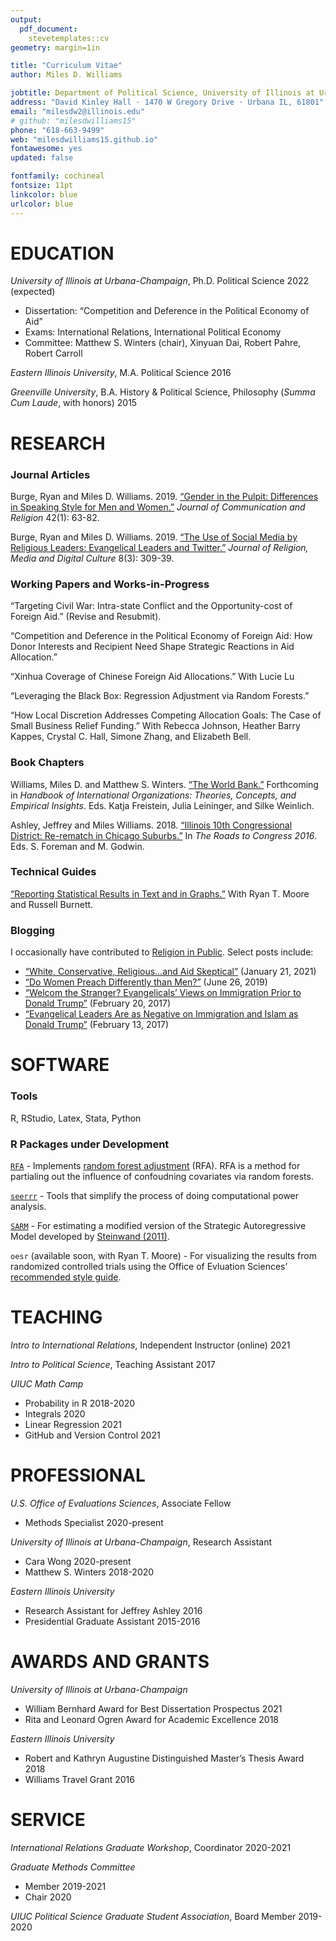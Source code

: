 ```yaml
---
output: 
  pdf_document:
    stevetemplates::cv
geometry: margin=1in

title: "Curriculum Vitae"
author: Miles D. Williams

jobtitle: Department of Political Science, University of Illinois at Urbana-Champaign
address: "David Kinley Hall · 1470 W Gregory Drive · Urbana IL, 61801"
email: "milesdw2@illinois.edu"
# github: "milesdwilliams15"
phone: "618-663-9499"
web: "milesdwilliams15.github.io"
fontawesome: yes
updated: false

fontfamily: cochineal
fontsize: 11pt
linkcolor: blue
urlcolor: blue
---
```


# EDUCATION

*University of Illinois at Urbana-Champaign*, Ph.D. Political Science \hfill 2022 (expected)

  - Dissertation: "Competition and Deference in the Political Economy of Aid"
  - Exams: International Relations, International Political Economy
  - Committee: Matthew S. Winters (chair), Xinyuan Dai, Robert Pahre, Robert Carroll

*Eastern Illinois University*, M.A. Political Science \hfill 2016

*Greenville University*, B.A. History \& Political Science, Philosophy (*Summa Cum Laude*, with honors) \hfill 2015


# RESEARCH

### Journal Articles

Burge, Ryan and Miles D. Williams. 2019. ["Gender in the Pulpit: Differences in Speaking Style for Men and Women."](http://ryanburge.net/wp-content/uploads/2019/06/JCR_Burge_Williams.pdf) *Journal of Communication and Religion* 42(1): 63-82.

Burge, Ryan and Miles D. Williams. 2019. ["The Use of Social Media by Religious Leaders: Evangelical Leaders and Twitter."](https://brill.com/view/journals/rmdc/8/3/article-p309_309.xml) *Journal of Religion, Media and Digital Culture* 8(3): 309-39.


### Working Papers and Works-in-Progress

"Targeting Civil War: Intra-state Conflict and the Opportunity-cost of Foreign Aid." (Revise and Resubmit).

"Competition and Deference in the Political Economy of Foreign Aid: How Donor Interests and Recipient Need Shape Strategic Reactions in Aid Allocation."

"Xinhua Coverage of Chinese Foreign Aid Allocations." With Lucie Lu

"Leveraging the Black Box: Regression Adjustment via Random Forests."

"How Local Discretion Addresses Competing Allocation Goals: The Case of Small Business Relief Funding." With Rebecca Johnson, Heather Barry Kappes, Crystal C. Hall, Simone Zhang, and Elizabeth Bell.


### Book Chapters

Williams, Miles D. and Matthew S. Winters. ["The World Bank."](https://www.academia.edu/44436453/World_Bank) Forthcoming in *Handbook of International Organizations: Theories, Concepts, and Empirical Insights*. Eds. Katja Freistein, Julia Leininger, and Silke Weinlich.

Ashley, Jeffrey and Miles Williams. 2018. ["Illinois 10th Congressional District: Re-rematch in Chicago Suburbs."](https://link.springer.com/chapter/10.1007/978-3-319-58094-4_9) In *The Roads to Congress 2016*. Eds. S. Foreman and M. Godwin. 


### Technical Guides

["Reporting Statistical Results in Text and in Graphs."](https://oes.gsa.gov/assets/files/reporting-statistical-results.pdf) With Ryan T. Moore and Russell Burnett.

### Blogging

I occasionally have contributed to [Religion in Public](https://religioninpublic.blog/). Select posts include:

  - ["White, Conservative, Religious...and Aid Skeptical"](https://religioninpublic.blog/2021/01/21/white-conservative-religious-and-aid-skeptical/) (January 21, 2021)
  - ["Do Women Preach Differently than Men?"](https://religioninpublic.blog/2019/06/26/do-women-preach-differently-than-men/) (June 26, 2019)
  - ["Welcom the Stranger? Evangelicals' Views on Immigration Prior to Donald Trump"](https://religioninpublic.blog/2017/02/20/welcome-the-stranger-evangelicals-views-on-immigration-prior-to-donald-trump/) (February 20, 2017)
  - ["Evangelical Leaders Are as Negative on Immigration and Islam as Donald Trump"](https://religioninpublic.blog/2017/02/13/evangelical-leaders-are-as-negative-on-immigration-and-islam-as-donald-trump/) (February 13, 2017)


# SOFTWARE

### Tools

R, RStudio, Latex, Stata, Python


### R Packages under Development

[`RFA`](https://github.com/milesdwilliams15/RFA) - Implements [random forest adjustment](https://rpubs.com/milesdwilliams15/rfa-vignette) (RFA). RFA is a method for partialing out the influence of confoudning covariates via random forests.

[`seerrr`](https://github.com/milesdwilliams15/seerrr) - Tools that simplify the process of doing computational power analysis.

[`SARM`](https://github.com/milesdwilliams15/SARM) - For estimating a modified version of the Strategic Autoregressive Model developed by [Steinwand (2011)](https://www.cambridge.org/core/journals/political-analysis/article/estimating-freeriding-behavior-the-stratam-model/0CBD6176E53848732CEC2C151A491212).

`oesr` (available soon, with Ryan T. Moore) - For visualizing the results from randomized controlled trials using the Office of Evluation Sciences' [recommended style guide](https://oes.gsa.gov/assets/files/reporting-statistical-results.pdf).


# TEACHING

*Intro to International Relations*, Independent Instructor (online) \hfill 2021

*Intro to Political Science*, Teaching Assistant \hfill 2017

*UIUC Math Camp*
   
   - Probability in R \hfill 2018-2020
   - Integrals \hfill 2020
   - Linear Regression \hfill 2021
   - GitHub and Version Control \hfill 2021
   

# PROFESSIONAL

*U.S. Office of Evaluations Sciences*, Associate Fellow

  - Methods Specialist \hfill 2020-present

*University of Illinois at Urbana-Champaign*, Research Assistant

  - Cara Wong \hfill 2020-present
  - Matthew S. Winters \hfill 2018-2020

*Eastern Illinois University*

  - Research Assistant for Jeffrey Ashley \hfill 2016
  - Presidential Graduate Assistant \hfill 2015-2016

# AWARDS AND GRANTS

*University of Illinois at Urbana-Champaign*

  - William Bernhard Award for Best Dissertation Prospectus \hfill 2021
  - Rita and Leonard Ogren Award for Academic Excellence \hfill 2018

*Eastern Illinois University*

  - Robert and Kathryn Augustine Distinguished Master's Thesis Award \hfill 2018
  - Williams Travel Grant \hfill 2016

# SERVICE

*International Relations Graduate Workshop*, Coordinator \hfill 2020-2021

*Graduate Methods Committee*

  - Member \hfill 2019-2021
  - Chair \hfill 2020

*UIUC Political Science Graduate Student Association*, Board Member \hfill 2019-2020
